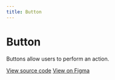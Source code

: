 ```yaml
---
title: Button
---
```


# Button

Buttons allow users to perform an action.

[View source code](https://github.com/Spendesk/grapes/tree/master/src/components/Button)
[View on Figma](https://github.com/Spendesk/grapes/tree/master/src/components/Button)
